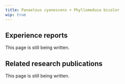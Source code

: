 ---
title: Panaelous cyanescens + Phyllomedusa bicolor
wip: true
---

## Experience reports

This page is still being written.

## Related research publications

This page is still being written.

